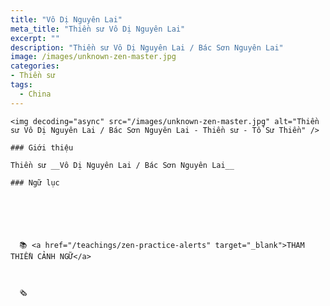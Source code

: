 ```yaml
---
title: "Vô Dị Nguyên Lai"
meta_title: "Thiền sư Vô Dị Nguyên Lai"
excerpt: ""
description: "Thiền sư Vô Dị Nguyên Lai / Bác Sơn Nguyên Lai"
image: /images/unknown-zen-master.jpg
categories:
- Thiền sư
tags:
  - China
---
```


<div className="grid xl:grid-cols-8 lg:grid-cols-8 md:grid-cols-2 sm:grid-cols-2 xs:grid-cols-1 gap-8 bg-body dark:bg-darkmode-body">

  <div className="lg:col-span-3 md:col-span-1">

    <img decoding="async" src="/images/unknown-zen-master.jpg" alt="Thiền sư Vô Dị Nguyên Lai / Bác Sơn Nguyên Lai - Thiền sư - Tổ Sư Thiền" />

    ### Giới thiệu

    Thiền sư __Vô Dị Nguyên Lai / Bác Sơn Nguyên Lai__

  </div>

  <div className="lg:col-span-5 md:col-span-1">

    ### Ngữ lục






      📚 <a href="/teachings/zen-practice-alerts" target="_blank">THAM THIỀN CẢNH NGỮ</a>



      🗞

  </div>

</div>
